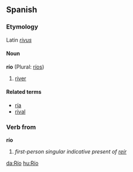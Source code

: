 ==Spanish==
===Etymology===
Latin ''[[rivus]]''
====Noun====
'''río''' (Plural: [[ríos]])

# [[river]]

====Related terms====
*[[ría]]
*[[rival]]

===Verb from===
'''río'''

# ''first-person singular indicative present of [[reír]]''

[[da:Río]]
[[hu:Río]]
